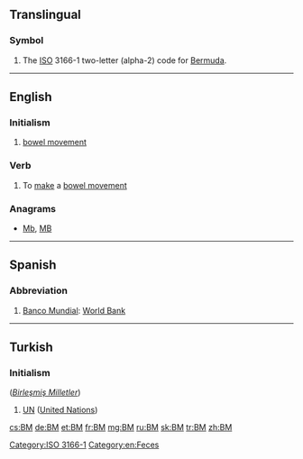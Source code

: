 {{also|.bm|bm.}}
==Translingual==

===Symbol===
{{head|mul|symbol}}
# The [[ISO]] 3166-1 two-letter (alpha-2) code for [[Bermuda]].

[[Category:ISO 3166-1]]
----

==English==

===Initialism===
{{head|en|initialism}}

# [[bowel movement]]

===Verb===
{{en-verb}}

# To [[make]] a [[bowel movement]]

===Anagrams===
* [[Mb#English|Mb]], [[MB#English|MB]]

[[Category:en:Feces]]
----

==Spanish==

===Abbreviation===
{{head|es|abbreviation}}

# [[Banco Mundial]]: [[World Bank]]

----

==Turkish==

===Initialism===
{{tr-initialism}} (''[[Birleşmiş Milletler]]'')

# [[UN]] ([[United Nations]])

[[cs:BM]]
[[de:BM]]
[[et:BM]]
[[fr:BM]]
[[mg:BM]]
[[ru:BM]]
[[sk:BM]]
[[tr:BM]]
[[zh:BM]]